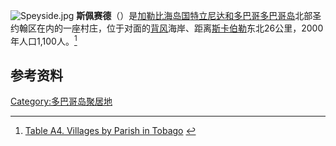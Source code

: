 {{Coord|11|18|N|60|32|W|region:TT_type:city|display=title}}
[[File:Speyside.jpg|thumb]]
'''斯佩赛德'''（{{lang-en|Speyside}}）是[[加勒比海|加勒比海]][[岛国|岛国]][[特立尼达和多巴哥|特立尼达和多巴哥]][[多巴哥岛|多巴哥岛]]北部圣约翰区在内的一座村庄，位于{{le|小多巴哥岛|Little Tobago}}对面的[[背风|背风]]海岸、距离[[斯卡伯勒_(多巴哥)|斯卡伯勒]]东北26公里，2000年人口1,100人。<ref>[http://www.sys.virginia.edu/techreps/2005/SIE-050005.pdf Table A4. Villages by Parish in Tobago] {{webarchive|url=https://web.archive.org/web/20100605194533/http://www.sys.virginia.edu/techreps/2005/SIE-050005.pdf |date=2010-06-05}}</ref>

== 参考资料 ==
{{reflist}}

{{TrinidadTobago-geo-stub}}
{{DEFAULTSORT:Speyside}}
[[Category:多巴哥岛聚居地|Category:多巴哥岛聚居地]]